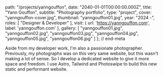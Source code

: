 
  path: "/projects/yanngouffon",
  date: "2040-01-01T00:00:00.000Z",
  title: "Yann Gouffon",
  subtitle: "Photography portfolio",
  type: "project",
  cover: "yanngouffon-cover.jpg",
  thumbnail: "yanngouffon01.jpg",
  year: "2024 -",
  roles: [
    "Designer & Developer"
  ],
  visit: {
    url: 'https://yanngouffon.com',
    label: 'yanngouffon.com'
  },
  gallery: [
    "yanngouffon01.jpg",
    "yanngouffon02.jpg",
    "yanngouffon03.jpg",
    "yanngouffon04.jpg",
    "yanngouffon05.jpg",
    "yanngouffon06.jpg"
  ]
}; // end-meta

Aside from my developer work, I'm also a passionate photographer. Previously, my photographs was on this very same website, but this wasn't making a lot of sense. So I develop a dedicated website to give it more space and freedom. I use Astro, Tailwind and Photoswipe to build this new static and performant website.
